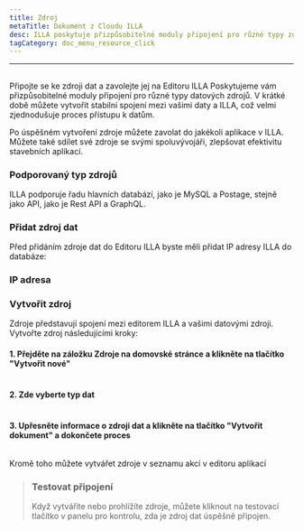 ```yaml
---
title: Zdroj
metaTitle: Dokument z Cloudu ILLA
desc: ILLA poskytuje přizpůsobitelné moduly připojení pro různé typy zdrojů dat
tagCategory: doc_menu_resource_click
---
```


* * *

## <Heading hidden>Zdroj</Heading>

Připojte se ke zdroji dat a zavolejte jej na Editoru ILLA Poskytujeme vám přizpůsobitelné moduly připojení pro různé typy datových zdrojů. V krátké době můžete vytvořit stabilní spojení mezi vašimi daty a ILLA, což velmi zjednodušuje proces přístupu k datům.

Po úspěšném vytvoření zdroje můžete zavolat do jakékoli aplikace v ILLA. Můžete také sdílet své zdroje se svými spoluvývojáři, zlepšovat efektivitu stavebních aplikací.

### Podporovaný typ zdrojů

ILLA podporuje řadu hlavních databází, jako je MySQL a Postage, stejně jako API, jako je Rest API a GraphQL.

### Přidat zdroj dat

Před přidáním zdroje dat do Editoru ILLA byste měli přidat IP adresy ILLA do databáze:

### IP adresa

### Vytvořit zdroj

Zdroje představují spojení mezi editorem ILLA a vašimi datovými zdroji. Vytvořte zdroj následujícími kroky:

#### 1.  Přejděte na záložku Zdroje na domovské stránce a klikněte na tlačítko "Vytvořit nové"

<img
  src='https://cdn.illacloud.com/official-website/img/docs/re_e_1.png'
  alt=""
/>

#### 2.  Zde vyberte typ dat

<img
  src='https://cdn.illacloud.com/official-website/img/docs/qs_e_2.png'
  alt=""
/>

#### 3.  Upřesněte informace o zdroji dat a klikněte na tlačítko "Vytvořit dokument" a dokončete proces

<img
  src='https://cdn.illacloud.com/official-website/img/docs/re_e_2.png'
  alt=""
/>

Kromě toho můžete vytvářet zdroje v seznamu akcí v editoru aplikací

> ### Testovat připojení
>
> Když vytváříte nebo prohlížíte zdroje, můžete kliknout na testovací tlačítko v panelu pro kontrolu, zda je zdroj dat úspěšně připojen.
